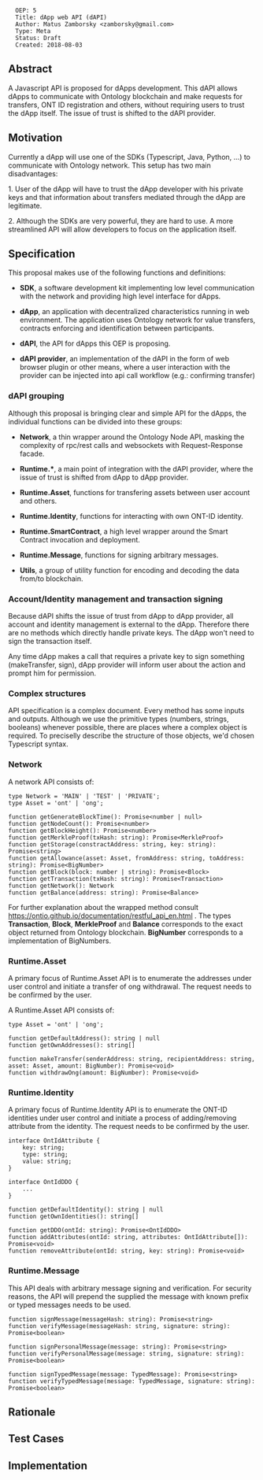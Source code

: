 <pre>
  OEP: 5
  Title: dApp web API (dAPI)
  Author: Matus Zamborsky <zamborsky@gmail.com>
  Type: Meta
  Status: Draft
  Created: 2018-08-03
</pre>

==Abstract==

A Javascript API is proposed for dApps development. This dAPI allows dApps to communicate with Ontology blockchain and make requests for transfers, ONT ID registration and others, without requiring users to trust the dApp itself. The issue of trust is shifted to the dAPI provider.

==Motivation==

Currently a dApp will use one of the SDKs (Typescript, Java, Python, ...) to communicate with Ontology network. This setup has two main disadvantages:

1. User of the dApp will have to trust the dApp developer with his private keys and that information about transfers mediated through the dApp are legitimate.

2. Although the SDKs are very powerful, they are hard to use. A more streamlined API will allow developers to focus on the application itself.

==Specification==
This proposal makes use of the following functions and definitions:

*'''SDK''', a software development kit implementing low level communication with the network and providing high level interface for dApps.

*'''dApp''', an application with decentralized characteristics running in web environment. The application uses Ontology network for value transfers, contracts enforcing and identification between participants.

*'''dAPI''', the API for dApps this OEP is proposing.

*'''dAPI provider''', an implementation of the dAPI in the form of web browser plugin or other means, where a user interaction with the provider can be injected into api call workflow (e.g.: confirming transfer)

===dAPI grouping===
Although this proposal is bringing clear and simple API for the dApps, the individual functions can be divided into these groups:

* '''Network''', a thin wrapper around the Ontology Node API, masking the complexity of rpc/rest calls and websockets with Request-Response facade.

* '''Runtime.*''', a main point of integration with the dAPI provider, where the issue of trust is shifted from dApp to dApp provider.

* '''Runtime.Asset''', functions for transfering assets between user account and others.

* '''Runtime.Identity''', functions for interacting with own ONT-ID identity.

* '''Runtime.SmartContract''', a high level wrapper around the Smart Contract invocation and deployment.

* '''Runtime.Message''', functions for signing arbitrary messages.

* '''Utils''', a group of utility function for encoding and decoding the data from/to blockchain.

===Account/Identity management and transaction signing ===
Because dAPI shifts the issue of trust from dApp to dApp provider, all account and identity management is external to the dApp. Therefore there are no methods which directly handle private keys. The dApp won't need to sign the transaction itself. 

Any time dApp makes a call that requires a private key to sign something (makeTransfer, sign), dApp provider will inform user about the action and prompt him for permission.

===Complex structures===
API specification is a complex document. Every method has some inputs and outputs. Although we use the primitive types (numbers, strings, booleans) whenever possible, there are places where a complex object is required. To preciselly describe the structure of those objects, we'd chosen Typescript syntax.

===Network===
A network API consists of:

<pre>
type Network = 'MAIN' | 'TEST' | 'PRIVATE';
type Asset = 'ont' | 'ong';

function getGenerateBlockTime(): Promise<number | null>
function getNodeCount(): Promise<number>
function getBlockHeight(): Promise<number>
function getMerkleProof(txHash: string): Promise<MerkleProof>
function getStorage(constractAddress: string, key: string): Promise<string>
function getAllowance(asset: Asset, fromAddress: string, toAddress: string): Promise<BigNumber>
function getBlock(block: number | string): Promise<Block>
function getTransaction(txHash: string): Promise<Transaction>
function getNetwork(): Network
function getBalance(address: string): Promise<Balance>
</pre>

For further explanation about the wrapped method consult https://ontio.github.io/documentation/restful_api_en.html . The types '''Transaction''', '''Block''', '''MerkleProof''' and '''Balance''' corresponds to the exact object returned from Ontology blockchain. '''BigNumber''' corresponds to a implementation of BigNumbers.

===Runtime.Asset===
A primary focus of Runtime.Asset API is to enumerate the addresses under user control and initiate a transfer of ong withdrawal. The request needs to be confirmed by the user.

A Runtime.Asset API consists of:

<pre>
type Asset = 'ont' | 'ong';

function getDefaultAddress(): string | null
function getOwnAddresses(): string[]

function makeTransfer(senderAddress: string, recipientAddress: string, asset: Asset, amount: BigNumber): Promise<void>
function withdrawOng(amount: BigNumber): Promise<void>
</pre>

===Runtime.Identity===
A primary focus of Runtime.Identity API is to enumerate the ONT-ID identities under user control and initiate a process of adding/removing attribute from the identity. The request needs to be confirmed by the user. 

<pre>
interface OntIdAttribute {
    key: string;
    type: string;
    value: string;
}

interface OntIdDDO {
    ...
}

function getDefaultIdentity(): string | null
function getOwnIdentities(): string[]

function getDDO(ontId: string): Promise<OntIdDDO>
function addAttributes(ontId: string, attributes: OntIdAttribute[]): Promise<void>
function removeAttribute(ontId: string, key: string): Promise<void>
</pre>

===Runtime.Message===
This API deals with arbitrary message signing and verification. For security reasons, the API will prepend the supplied the message with known prefix or typed messages needs to be used.

<pre>
function signMessage(messageHash: string): Promise<string>
function verifyMessage(messageHash: string, signature: string): Promise<boolean>

function signPersonalMessage(message: string): Promise<string>
function verifyPersonalMessage(message: string, signature: string): Promise<boolean>

function signTypedMessage(message: TypedMessage): Promise<string>
function verifyTypedMessage(message: TypedMessage, signature: string): Promise<boolean>
</pre>


==Rationale==

==Test Cases==

==Implementation==

